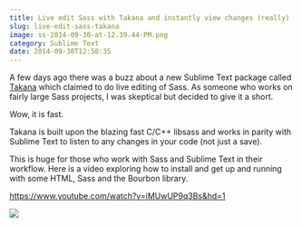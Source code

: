 ```yaml
---
title: Live edit Sass with Takana and instantly view changes (really)
slug: live-edit-sass-takana
image: ss-2014-09-30-at-12.39.44-PM.png
category: Sublime Text
date: 2014-09-30T12:58:35
---
```


A few days ago there was a buzz about a new Sublime Text package called <a href="http://usetakana.com/">Takana</a> which claimed to do live editing of Sass. As someone who works on fairly large Sass projects, I was skeptical but decided to give it a short.

Wow, it is fast.

Takana is built upon the blazing fast C/C++ libsass and works in parity with Sublime Text to listen to any changes in your code (not just a save).

This is huge for those who work with Sass and Sublime Text in their workflow. Here is a video exploring how to install and get up and running with some HTML, Sass and the Bourbon library.

https://www.youtube.com/watch?v=iMUwUP9q3Bs&hd=1

<a href="https://sublimetextbook.com/?utm_source=takana&utm_medium=banner&utm_campaign=product"><img src="facebook-share2.png" /></a>